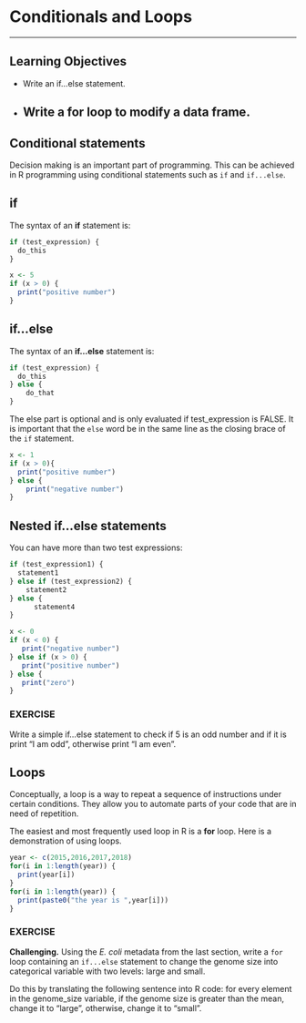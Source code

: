 # Conditionals and Loops

---

Learning Objectives
-------------------

-   Write an if...else statement.
-   Write a for loop to modify a data frame.
---

## Conditional statements

Decision making is an important part of programming. This can be achieved in R programming using conditional statements such as `if` and `if...else`.

## if

The syntax of an <b>if</b> statement is:
```r
if (test_expression) {
  do_this
}
```
```r
x <- 5
if (x > 0) {
  print("positive number")
}
```

## if...else

The syntax of an <b>if...else</b> statement is:
```r
if (test_expression) {
  do_this
} else {
    do_that
}
```
The else part is optional and is only evaluated if test_expression is FALSE. It is important that the `else` word be in the same line as the closing brace of the `if` statement.

```  r
x <- 1
if (x > 0){
  print("positive number")
} else {
    print("negative number")
}
```

## Nested if...else statements

You can have more than two test expressions:
```r
if (test_expression1) {
  statement1
} else if (test_expression2) {
    statement2
} else {
      statement4
}
```
```r
x <- 0
if (x < 0) {
   print("negative number")
} else if (x > 0) {
   print("positive number")
} else {
   print("zero")
}
```

<div class="box">
### EXERCISE
Write a simple if...else statement to check if 5 is an odd number and if it is print "I am odd", otherwise print "I am even".
</div>

<!-- Solution -->
<!-- x <- 5 -->
<!-- if ((x %% 2) != 0) { -->
<!--   print("I am odd") -->
<!-- } else { -->
<!--   print("I am even") -->
<!-- } -->

## Loops

Conceptually, a loop is a way to repeat a sequence of instructions under certain conditions. They allow you to automate parts of your code that are in need of repetition.

The easiest and most frequently used loop in R is a <b>for</b> loop. Here is a demonstration of using loops.

```r
year <- c(2015,2016,2017,2018)
for(i in 1:length(year)) {
  print(year[i])
}
for(i in 1:length(year)) {
  print(paste0("the year is ",year[i]))
}
```

<div class="box">
### EXERCISE
**Challenging.** Using the *E. coli* metadata from the last section, write a `for` loop containing an `if...else` statement to change the genome size into categorical variable with two levels: large and small.

Do this by translating the following sentence into R code: for every element in the genome_size variable, if the genome size is greater than the mean, change it to "large", otherwise, change it to "small".
</div>

